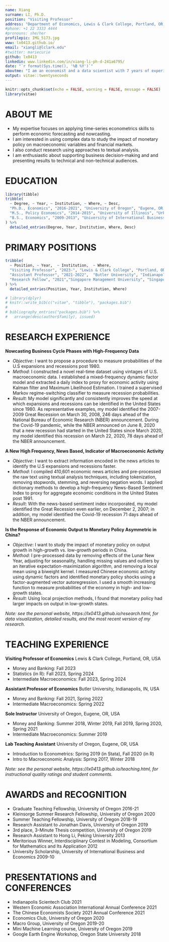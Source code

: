 ```yaml
---
name: Xiang
surname: LI, Ph.D.
position: "Visiting Professor"
address: "Department of Economics, Lewis & Clark College, Portland, OR, USA"
#phone: +1 22 3333 4444
#pronouns: she/her
profilepic: IMG_5173.jpg
www: lx0413.github.io/
email: "xiangli@lclark.edu"
#twitter: mariecurie
github: lx0413
linkedin: www.linkedin.com/in/xiang-li-ph-d-241a6795/
date: "`r format(Sys.time(), '%B %Y')`"
aboutme: "I am an economist and a data scientist with 7 years of experience in quantitative analysis and statistical programming (R, Python, SQL, Git). I am bilingual in Chinese and English."
output: vitae::twentyseconds
---
```


```r
knitr::opts_chunk$set(echo = FALSE, warning = FALSE, message = FALSE)
library(vitae)
```

# ABOUT ME

 * My expertise focuses on applying time-series econometrics skills to perform economic forecasting and nowcasting. 
 * I am interested in using complex data to study the impact of monetary policy on macroeconomic variables and financial markets.
 * I also conduct research using approaches to textual analysis.
 * I am enthusiastic about supporting business decision-making and and presenting results to technical and non-technical audiences.

# EDUCATION

```r
library(tibble)
tribble(
  ~ Degree, ~ Year, ~ Institution, ~ Where, ~ Desc,
  "Ph.D., Economics", "2016-2021", "University of Oregon", "Eugene, OR, USA", "Dissertation Committee: Jeremy Piger (Chair), George Evans, David Evans, Thien H. Nguyen (Computer Science)",
  "M.S., Policy Economics", "2014-2015", "University of Illinois", "Urbana-Champaign, IL, USA", "Areas of Specialization: Industrial Organization",
  "B.S., Economics", "2009-2013", "University of International Business and Economics", "Beijing, China","Minor in Japanese"
) %>% 
  detailed_entries(Degree, Year, Institution, Where, Desc)
```

# PRIMARY POSITIONS

```r
tribble(
  ~ Position, ~ Year,  ~ Institution,  ~ Where,
  "Visiting Professor", "2023-", "Lewis & Clark College", "Portland, OR, USA",
  "Assistant Professor", "2021-2022",  "Butler University", "Indianapolis, IN, USA", 
  "Research Fellow", "2021","Singapore Management University", "Singapore"
) %>% 
  detailed_entries(Position, Year, Institution, Where)
```


<!-- # Publications -->
```r
# library(dplyr)
# knitr::write_bib(c("vitae", "tibble"), "packages.bib")
# 
# bibliography_entries("packages.bib") %>%
#   arrange(desc(author$family), issued)
```

# RESEARCH EXPERIENCE

**Nowcasting Business Cycle Phases with High-Frequency Data**

- _Objective_: I want to propose a procedure to measure probabilities of the U.S expansions and recessions post 1980.
- _Method_: I constructed a novel real-time dataset using vintages of U.S. macroeconomic data. I established a mixed-frequency dynamic factor model and extracted a daily index to proxy for economic activity using Kalman filter and Maximum Likelihood Estimation. I trained a supervised Markov regime-switching classifier to measure recession probabilities.
- _Result_: My model significantly and consistently improves the speed at which expansions and recessions can be identified in the United States since 1980. As representative examples, my model identified the 2007-2009 Great Recession on March 30, 2008, 246 days ahead of the National Bureau of Economic Research (NBER) announcement. During the Covid-19 pandemic, while the NBER announced on June 8, 2020 that a new recession had started in the United States since March 2020, my model identified this recession on March 22, 2020, 78 days ahead of the NBER announcement.


**A New High Frequency, News Based, Indicator of Macroeconomic Activity**

- _Objective_: I want to extract information encoded in the news articles to identify the U.S expansions and recessions faster.
- _Method_: I compiled 410,601 economic news articles and pre-processed the raw text using textual analysis techniques, including tokenization, removing stopwords, stemming, and reversing negation words. I applied dictionary methods to develop a high-frequency News-Based Sentiment Index to proxy for aggregate economic conditions in the United States post 1991.
- _Result_: With the news-based sentiment index incorporated, my model identified the Great Recession even earlier, on December 2, 2007; in addition, my model identified the Covid-19 recession 71 days ahead of the NBER announcement.


\newpage

**Is the Response of Economic Output to Monetary Policy Asymmetric in China?**

- _Objective_: I want to study the impact of monetary policy on output growth in high-growth vs. low-growth periods in China.
- _Method_: I pre-processed data by removing effects of the Lunar New Year, adjusting for seasonality, handling missing values and outliers by an iterative expectation-maximization algorithm, and removing a local mean using a biweight kernel. I measured Chinese economic activity using dynamic factors and identified monetary policy shocks using a factor-augmented vector autoregression. I used a smooth increasing function to measure probabilities of the economy in high- and low-growth states.
- _Result_: Using local projection methods, I found that monetary policy had larger impacts on output in low-growth states.


_Note: see the personal website, https://lx0413.github.io/research.html, for data visualization, detailed results, and the most recent version of my research._


# TEACHING EXPERIENCE

**Visiting Professor of Economics** \hfill Lewis & Clark College, Portland, OR, USA

- Money and Banking: Fall 2023
- Statistics (in R): Fall 2023, Spring 2024
- Intermediate Macroeconomics: Fall 2023, Spring 2024

**Assistant Professor of Economics** \hfill Butler University, Indianapolis, IN, USA 

- Money and Banking: Fall 2021, Spring 2022
- Intermediate Macroeconomics: Spring 2022

**Sole Instructor** \hfill University of Oregon, Eugene, OR, USA

- Money and Banking: Summer 2018, Winter 2019, Fall 2019, Spring 2020, Spring 2021 
- Intermediate Macroeconomics: Summer 2019

**Lab Teaching Assistant** \hfill University of Oregon, Eugene, OR, USA

- Introduction to Econometrics: Spring 2019 (in Stata), Fall 2020 (in R)
- Intro to Macroeconomic Analysis: Spring 2017, Winter 2018

_Note: see the personal website, https://lx0413.github.io/teaching.html, for instructional quality ratings and student comments._

# AWARDS and RECOGNITION

- Graduate Teaching Fellowship, University of Oregon  \hfill 2016-21
- Kleinsorge Summer Research Fellowship, University of Oregon \hfill 2020
- Summer Teaching Fellowship, University of Oregon \hfill  2018-19
- Research Assistant to Jonathan Davis, University of Oregon \hfill 2019
- 3rd place, 3-Minute Thesis competition, University of Oregon \hfill 2019
- Research Assistant to Hong Li, Peking University \hfill 2013
- Meritorious Winner, Interdisciplinary Contest in Modeling, Consortium for Mathematics and Its Application \hfill 2012 
- University Scholarship, University of International Business and Economics \hfill 2009-10

# PRESENTATIONS and CONFERENCES

- Indianapolis Scientech Club \hfill 2021
- Western Economic Association International Annual Conference \hfill 2021 
- The Chinese Economists Society 2021 Annual Conference \hfill 2021
- Economics Club, University of Oregon \hfill 2020 
- Macro Group, University of Oregon \hfill 2019-20
- Mini Machine Learning course, University of Oregon \hfill 2019
- Google Earth Engine Workshop, Oregon State University \hfill 2018
